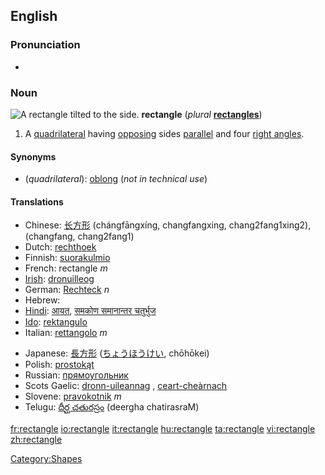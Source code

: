 {{wikipedia}}

==English==

===Pronunciation===
*{{audio|en-us-rectangle.ogg|Audio (US)}}


===Noun===
[[Image:Geometry Rectangle.png|thumb|right|A rectangle tilted to the side.]]
'''rectangle''' (''plural'' '''[[rectangles]]''')
# {{geometry}} A [[quadrilateral]] having [[opposing]] sides [[parallel]] and four [[right angle]]s.

====Synonyms====
*(''quadrilateral''): [[oblong]] (''not in technical use'')

====Translations====
{{trans-top|quadrilateral}}
*Chinese: [[长方形]] (chángfāngxíng, changfangxing, chang2fang1xing2), (changfang, chang2fang1)
*Dutch: [[rechthoek]]
*Finnish: [[suorakulmio]]
*French: rectangle ''m''
*[[Irish]]: [[dronuilleog]]
*German: [[Rechteck]] ''n''
*Hebrew: {{he-translation|מלבן|malbén}} {{m}}
*[[Hindi]]: [[आयत]], [[समकोण समानान्तर चतुर्भुज]]
*[[Ido]]: [[rektangulo]]
*Italian: [[rettangolo]] ''m''
{{trans-mid}}
*Japanese: [[長方形]] ([[ちょうほうけい]], chōhōkei)
*Polish: [[prostokąt]]
*Russian: [[прямоугольник]]
*Scots Gaelic: [[dronn-uileannag]] {{f}}, [[ceart-cheàrnach]] {{m}}
*Slovene: [[pravokotnik]] ''m''
*Telugu: [[దీర్ఘ చతురస్రం]] (deergha chatirasraM)
{{trans-bottom}}

[[Category:Shapes]]

[[fr:rectangle]]
[[io:rectangle]]
[[it:rectangle]]
[[hu:rectangle]]
[[ta:rectangle]]
[[vi:rectangle]]
[[zh:rectangle]]